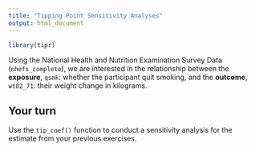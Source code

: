 ```yaml
---
title: "Tipping Point Sensitivity Analyses"
output: html_document
---
```



```r
library(tipr)
```

Using the National Health and Nutrition Examination Survey Data (`nhefs_complete`), we are interested in the relationship between the **exposure**, `qsmk`: whether the participant quit smoking, and the **outcome**, `wt82_71`: their weight change in kilograms.

## Your turn

Use the `tip_coef()` function to conduct a sensitivity analysis for the estimate from your previous exercises.

```r

```

